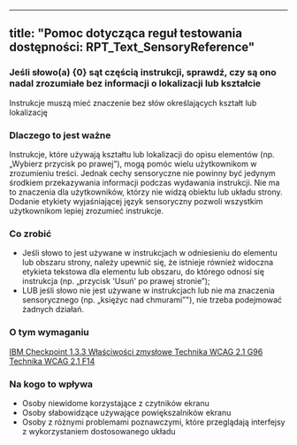  ---
title: "Pomoc dotycząca reguł testowania dostępności: RPT_Text_SensoryReference"
---

<div className="toolHelp">
<Row>
<Column colLg={16} colMd={8} colSm={4} className="toolHead">

### Jeśli słowo(a) {0} sąt częścią instrukcji, sprawdź, czy są ono nadal zrozumiałe bez informacji o lokalizacji lub kształcie

<div id="locLevel"></div>

Instrukcje muszą mieć znaczenie bez słów określających kształt lub lokalizację

</Column>
</Row>
<Row>
<Column colLg={11} colMd={5} colSm={4} className="toolMain">

### Dlaczego to jest ważne

Instrukcje, które używają kształtu lub lokalizacji do opisu elementów (np. „Wybierz przycisk po prawej”), mogą pomóc wielu użytkownikom w zrozumieniu treści. Jednak cechy sensoryczne nie powinny być jedynym środkiem przekazywania informacji podczas wydawania instrukcji. Nie ma to znaczenia dla użytkowników, którzy nie widzą obiektu lub układu strony. Dodanie etykiety wyjaśniającej język sensoryczny pozwoli wszystkim użytkownikom lepiej zrozumieć instrukcje.

<div id="locSnippet"></div>

### Co zrobić

* Jeśli słowo to jest używane w instrukcjach w odniesieniu do elementu lub obszaru strony, należy upewnić się, że istnieje również widoczna etykieta tekstowa dla elementu lub obszaru, do którego odnosi się instrukcja (np. „przycisk 'Usuń' po prawej stronie”);
* LUB jeśli słowo nie jest używane w instrukcjach lub nie ma znaczenia sensorycznego (np. „księżyc nad chmurami”"), nie trzeba podejmować żadnych działań.


</Column>
<Column colLg={5} colMd={3} colSm={4} className="toolLeft">

### O tym wymaganiu

[IBM Checkpoint 1.3.3 Właściwości zmysłowe ](https://www.ibm.com/able/guidelines/ci162/sensory_characteristics.html)
[Technika WCAG 2.1 G96 ](https://www.w3.org/WAI/WCAG21/Techniques/general/G96.html)
[Technika WCAG 2.1 F14 ](https://www.w3.org/WAI/WCAG21/Techniques/failures/F14)

### Na kogo to wpływa

* Osoby niewidome korzystające z czytników ekranu
* Osoby słabowidzące używające powiększalników ekranu
* Osoby z różnymi problemami poznawczymi, które przeglądają interfejsy z wykorzystaniem dostosowanego układu

</Column>
</Row>
</div>

